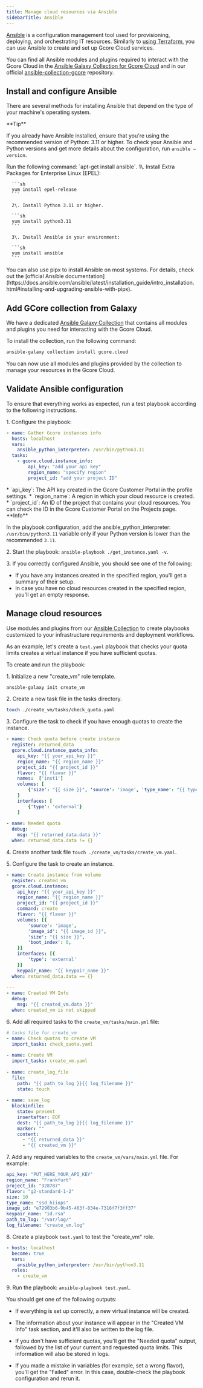 ---
title: Manage cloud resources via Ansible
sidebarTitle: Ansible
---

[Ansible](https://www.ansible.com/) is a configuration management tool used for provisioning, deploying, and orchestrating IT resources. Similarly to [using Terraform](/cloud/manage-cloud-via-terraform), you can use Ansible to create and set up Gcore Cloud services. 

You can find all Ansible modules and plugins required to interact with the Gcore Cloud in the [Ansible Galaxy Collection for Gcore Cloud](https://galaxy.ansible.com/ui/repo/published/gcore/cloud/docs/) and in our official [ansible-collection-gcore](https://github.com/G-Core/ansible-collection-gcore) repository. 

## Install and configure Ansible

There are several methods for installing Ansible that depend on the type of your machine's operating system.

<Tip>
**Tip**

If you already have Ansible installed, ensure that you're using the recommended version of Python: 3.11 or higher. To check your Ansible and Python versions and get more details about the configuration, run `ansible –version`.
</Tip>

<Tabs>
  <Tab title="Install Ansible on Ubuntu">
    Run the following command: `apt-get install ansible`.
  </Tab>
  <Tab title="Install Ansible on CentOS">
      1\. Install Extra Packages for Enterprise Linux (EPEL): 

      ```sh
      yum install epel-release 
      ```

      2\. Install Python 3.11 or higher. 

      ```sh
      yum install python3.11
      ```

      3\. Install Ansible in your environment: 

      ```sh
      yum install ansible 
      ```
  </Tab>
  <Tab title="Install Ansible via Python's pipx">
    You can also use pipx to install Ansible on most systems. For details, check out the [official Ansible documentation](https://docs.ansible.com/ansible/latest/installation_guide/intro_installation.html#installing-and-upgrading-ansible-with-pipx).
  </Tab>
</Tabs>

## Add GCore collection from Galaxy

We have a dedicated [Ansible Galaxy Collection](https://galaxy.ansible.com/ui/repo/published/gcore/cloud/docs/) that contains all modules and plugins you need for interacting with the Gcore Cloud. 

To install the collection, run the following command: 

```sh
ansible-galaxy collection install gcore.cloud 
```

You can now use all modules and plugins provided by the collection to manage your resources in the Gcore Cloud. 

## Validate Ansible configuration

To ensure that everything works as expected, run a test playbook according to the following instructions. 

1\. Configure the playbook: 

```yaml
- name: Gather Gcore instances info 
  hosts: localhost 
  vars: 
    ansible_python_interpreter: /usr/bin/python3.11 
  tasks: 
    - gcore.cloud.instance_info: 
        api_key: "add your api key" 
        region_name: "specify region" 
        project_id: "add your project ID"

```

<Accordion title="Descriptions of the configuration parameters">
* `api_key`: The API key created in the Gcore Customer Portal in the profile settings. 
 * `region_name`: A region in which your cloud resource is created. 
 * `project_id`: An ID of the project that contains your cloud resources. You can check the ID in the Gcore Customer Portal on the Projects page.
</Accordion>

<Info>
**Info**

In the playbook configuration, add the ansible_python_interpreter: `/usr/bin/python3.11` variable only if your Python version is lower than the recommended `3.11`.
</Info>

2\. Start the playbook: `ansible-playbook ./get_instance.yaml -v`.

3\. If you correctly configured Ansible, you should see one of the following: 

  * If you have any instances created in the specified region, you'll get a summary of their setup. 
  * In case you have no cloud resources created in the specified region, you'll get an empty response.



## Manage cloud resources

Use modules and plugins from our [Ansible Collection](https://galaxy.ansible.com/ui/repo/published/gcore/cloud/docs/) to create playbooks customized to your infrastructure requirements and deployment workflows. 

As an example, let's create a `test.yaml` playbook that checks your quota limits creates a virtual instance if you have sufficient quotas. 

To create and run the playbook: 

1\. Initialize a new "create_vm" role template. 

```sh
ansible-galaxy init create_vm
```

2\. Create a new task file in the tasks directory. 

```sh
touch ./create_vm/tasks/check_quota.yaml
```

3\. Configure the task to check if you have enough quotas to create the instance.

```yaml
- name: Check quota before create instance 
  register: returned_data 
  gcore.cloud.instance_quota_info: 
    api_key: "{{ your_api_key }}" 
    region_name: "{{ region_name }}" 
    project_id: "{{ project_id }}" 
    flavor: "{{ flavor }}" 
    names:  ['inst1'] 
    volumes: [ 
        {'size': "{{ size }}", 'source': 'image', 'type_name': "{{ type_name }}"}, 
    ] 
    interfaces: [ 
        {'type': 'external'} 
    ] 
 
- name: Needed quota 
  debug: 
    msg: "{{ returned_data.data }}" 
  when: returned_data.data != {} 
```

4\. Create another task file `touch ./create_vm/tasks/create_vm.yaml`. 

5\. Configure the task to create an instance. 

```yaml
- name: Create instance from volume 
  register: created_vm 
  gcore.cloud.instance: 
    api_key: "{{ your_api_key }}" 
    region_name: "{{ region_name }}" 
    project_id: "{{ project_id }}" 
    command: create 
    flavor: "{{ flavor }}" 
    volumes: [{ 
        'source': 'image', 
        'image_id': "{{ image_id }}", 
        'size': "{{ size }}", 
        'boot_index': 0, 
    }] 
    interfaces: [{ 
        'type': 'external' 
    }] 
    keypair_name: "{{ keypair_name }}" 
  when: returned_data.data == {} 
  
--- 
- name: Created VM Info 
  debug: 
    msg: "{{ created_vm.data }}" 
  when: created_vm is not skipped
```

6\. Add all required tasks to the `create_vm/tasks/main.yml` file:

```yaml
# tasks file for create_vm 
- name: Check quotas to create VM 
  import_tasks: check_quota.yaml 
  
- name: Create VM 
  import_tasks: create_vm.yaml 
 
- name: create_log_file 
  file: 
    path: "{{ path_to_log }}{{ log_filename }}" 
    state: touch 
  
- name: save_log 
  blockinfile: 
    state: present 
    insertafter: EOF 
    dest: "{{ path_to_log }}{{ log_filename }}" 
    marker: "" 
    content: 
      - "{{ returned_data }}" 
      - "{{ created_vm }}"
```

7\. Add any required variables to the `create_vm/vars/main.yml` file. For example:

```yaml
api_key: "PUT_HERE_YOUR_API_KEY" 
region_name: "Frankfurt" 
project_id: "328787" 
flavor: "g2-standard-1-2" 
size: 10 
type_name: "ssd_hiiops" 
image_id: "e72903b6-9b45-463f-834e-7316f7f3ff37" 
keypair_name: "id.rsa" 
path_to_log: "/var/log/" 
log_filename: "create_vm.log" 
```

8\. Create a playbook `test.yaml` to test the "create_vm" role. 

```yaml
- hosts: localhost 
  become: true 
  vars: 
    ansible_python_interpreter: /usr/bin/python3.11 
  roles: 
    - create_vm  
```

9\. Run the playbook: `ansible-playbook test.yaml`.

You should get one of the following outputs:

  * If everything is set up correctly, a new virtual instance will be created. 

  * The information about your instance will appear in the "Created VM Info" task section, and it'll also be written to the log file. 

  * If you don't have sufficient quotas, you'll get the "Needed quota" output, followed by the list of your current and requested quota limits. This information will also be stored in logs. 

  * If you made a mistake in variables (for example, set a wrong flavor), you'll get the "Failed" error. In this case, double-check the playbook configuration and rerun it.